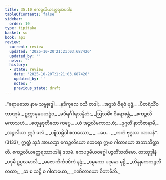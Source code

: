 ```yaml
---
title: 35.10 ဧကဉ္ဇလိယတ္ထေရအပဒါန
tableOfContents: false
sidebar:
  order: 10
type: tipitaka
basket: su
book: ap1
review:
  current: review
  updated: '2025-10-20T21:21:03.687426'
  updated_by: ''
  notes: ''
  history:
  - state: review
    date: '2025-10-20T21:21:03.687426'
    updated_by: ''
    notes: ''
    previous_state: draft
---
```



<DynamicBreadcrumb />


<ReviewStatus review={frontmatter.review} showDetails={true} />

<HypothesisAnnotation frontmatter={frontmatter} />

<Division number="63" book="ap1" e="ch" v="20" p="324">

<Paragraph number="3961" type="verses" book="ap1">
_“ရောမသော နာမ သမ္ဗုဒ္ဓေါ,_  
_နဒီကူလေ ဝသီ တဒါ;_  
_အဒ္ဒသံ ဝိရဇံ ဗုဒ္ဓံ,_  
_ပီတရံသိံဝ ဘာဏုမံ._  

</Paragraph>

</Division>
<Division number="64" book="ap1" e="ch" v="20" p="324">

<Paragraph number="3962" type="verses" book="ap1">
ဥက္ကာမုခပဟဋ္ဌံဝ,_  
_ခဒိရင်္ဂါရသန္နိဘံ;_  
_ဩသဓိံဝ ဝိရောစန္တံ,_  
_ဧကဉ္ဇလိမကာသဟံ._  

</Paragraph>

</Division>
<Division number="65" book="ap1" e="ch" v="20" p="324">

<Paragraph number="3963" type="verses" book="ap1">
_စတုန္နဝုတိတော ကပ္ပေ,_  
_ယံ အဉ္ဇလိမကာသဟံ;_  
_ဒုဂ္ဂတိံ နာဘိဇာနာမိ,_  
_အဉ္ဇလိယာ ဣဒံ ဖလံ._  

</Paragraph>

</Division>
<Division number="66" book="ap1" e="ch" v="20" p="324">

<Paragraph number="3964" type="verses" book="ap1">
_ပဋိသမ္ဘိဒါ စတဿော,_  
_ …ပေ… _  
_ကတံ ဗုဒ္ဓဿ သာသနံ”. (3133)_  

</Paragraph>

<Paragraph number="3965" book="ap1">
ဣတ္ထံ သုဒံ အာယသ္မာ ဧကဉ္ဇလိယော ထေရော ဣမာ ဂါထာယော အဘာသိတ္ထာတိ.

</Paragraph>
</Division>

<Paragraph number="3966" type="center" book="ap1">
ဧကဉ္ဇလိယတ္ထေရဿာပဒါနံ ဒသမံ.



</Paragraph>

<Paragraph number="3967" type="center" book="ap1">
ဧကပဒုမိယဝဂ္ဂေါ ပဉ္စတိံသတိမော.



</Paragraph>

<Paragraph number="3968" type="center" book="ap1">
တဿုဒ္ဒါနံ


</Paragraph>

<Paragraph number="3969" type="verses" book="ap1">
_ပဒုမီ ဥပ္ပလမာလီ,_  
_ဓဇော ကိင်္ကဏိကံ နဠံ;_  
_စမ္ပကော ပဒုမော မုဋ္ဌိ,_  
_တိန္ဒုကေကဉ္ဇလီ တထာ;_  
_ဆ စ သဋ္ဌိ စ ဂါထာယော,_  
_ဂဏိတာယော ဝိဘာဝိဘိ._
</Paragraph>